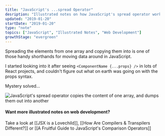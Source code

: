 ```yaml
---
title: "JavaScript's ...spread Operator"
desription: "Illustrated notes on how JavaScript's spread operator works"
updated: "2019-01-20"
startDate: "2019-01-20"
type: "note"
topics: ["JavaScript", "Illustrated Notes", "Web Development"]
growthStage: "evergreen"
---
```


<IntroParagraph>

Spreading the elements from one array and copying them into is one of those handy shorthands for moving data around in JavaScript.

</IntroParagraph>

I started looking into it after seeing `<ComponentName {...props} />` in lots of React projects, and couldn't figure out what on earth was going on with the props syntax.

Mystery solved...

<img
    alt="JavaScript's spread operator copies the content of one array, and dumps them out into another"
    src="https://res.cloudinary.com/dg3gyk0gu/image/upload/c_scale,w_900/v1592262848/maggieappleton.com/egghead-course-notes/Spread.png"
/>

#### Want more illustrated notes on web development?

Take a look at [[JSX is a Lovechild]], [[How Are Compilers & Transpilers Different?]] or [[A Fruitful Guide to JavaScript's Comparison Operators]]
